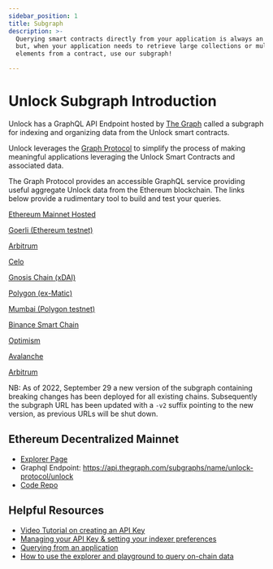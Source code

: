 ```yaml
---
sidebar_position: 1
title: Subgraph
description: >-
  Querying smart contracts directly from your application is always an option,
  but, when your application needs to retrieve large collections or multiple
  elements from a contract, use our subgraph!

---
```


# Unlock Subgraph Introduction

Unlock has a GraphQL API Endpoint hosted by [The Graph](https://thegraph.com/docs/about/introduction#what-the-graph-is) called a subgraph for indexing and organizing data from the Unlock smart contracts.

Unlock leverages the [Graph Protocol](https://thegraph.com) to simplify the process of making meaningful applications leveraging the Unlock Smart Contracts and associated data.

The Graph Protocol provides an accessible GraphQL service providing useful aggregate Unlock data from the Ethereum blockchain. The links below provide a rudimentary tool to build and test your queries.

[Ethereum Mainnet Hosted](https://thegraph.com/explorer/subgraph/unlock-protocol/mainnet-v2)

[Goerli (Ethereum testnet)](https://thegraph.com/hosted-service/subgraph/unlock-protocol/goerli-v2)

[Arbitrum](https://thegraph.com/hosted-service/subgraph/unlock-protocol/arbitrum-v2)

[Celo](https://thegraph.com/hosted-service/subgraph/unlock-protocol/celo-v2)

[Gnosis Chain (xDAI)](https://thegraph.com/explorer/subgraph/unlock-protocol/gnosis-v2)

[Polygon (ex-Matic)](https://thegraph.com/explorer/subgraph/unlock-protocol/polygon-v2)

[Mumbai (Polygon testnet)](https://thegraph.com/hosted-service/subgraph/unlock-protocol/mumbai-v2)

[Binance Smart Chain](https://thegraph.com/hosted-service/subgraph/unlock-protocol/bsc-v2)

[Optimism](https://thegraph.com/hosted-service/subgraph/unlock-protocol/optimism-v2)

[Avalanche](https://thegraph.com/hosted-service/subgraph/unlock-protocol/avalanche-v2)

[Arbitrum](https://thegraph.com/hosted-service/subgraph/unlock-protocol/arbitrum-v2)

NB: As of 2022, September 29 a new version of the subgraph containing breaking changes has been deployed for all existing chains. Subsequently the subgraph URL has been updated with a `-v2` suffix pointing to the new version, as previous URLs will be shut down.

## Ethereum Decentralized Mainnet

- [Explorer Page](https://thegraph.com/explorer/subgraphs/8u7KcVRxjtTDRgEJup3UuPJk6YoRDTHNpSMk5BEpdw42?view=Overview)
- Graphql Endpoint: https://api.thegraph.com/subgraphs/name/unlock-protocol/unlock
- [Code Repo](https://github.com/unlock-protocol/unlock/tree/master/subgraph)

## Helpful Resources

- [Video Tutorial on creating an API Key](https://www.youtube.com/watch?v=UrfIpm-Vlgs)
- [Managing your API Key & setting your indexer preferences](https://thegraph.com/docs/en/studio/managing-api-keys/)
- [Querying from an application](https://thegraph.com/docs/en/developer/querying-from-your-app/)
- [How to use the explorer and playground to query on-chain data](https://medium.com/@chidubem_/how-to-query-on-chain-data-with-the-graph-f8507488215)
